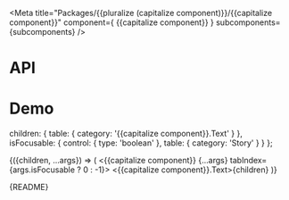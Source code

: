 

<Meta title="Packages/{{pluralize (capitalize component)}}/{{capitalize component}}" component={ {{capitalize component}} } subcomponents={subcomponents} />

# API

<ArgsTable />

# Demo


  children: {
    table: { category: '{{capitalize component}}.Text' }
  },
  isFocusable: {
    control: { type: 'boolean' },
    table: { category: 'Story' }
  }
};

<Canvas>
  <Story name="{{capitalize component}}" args={args} argTypes={argTypes}>
    {({children, ...args}) => (
      <{{capitalize component}} {...args} tabIndex={args.isFocusable ? 0 : -1}>
        <{{capitalize component}}.Text>{children}</{{capitalize component}}.Text>
      </{{capitalize component}}>
    )}
  </Story>
</Canvas>

<Markdown>{README}</Markdown>

